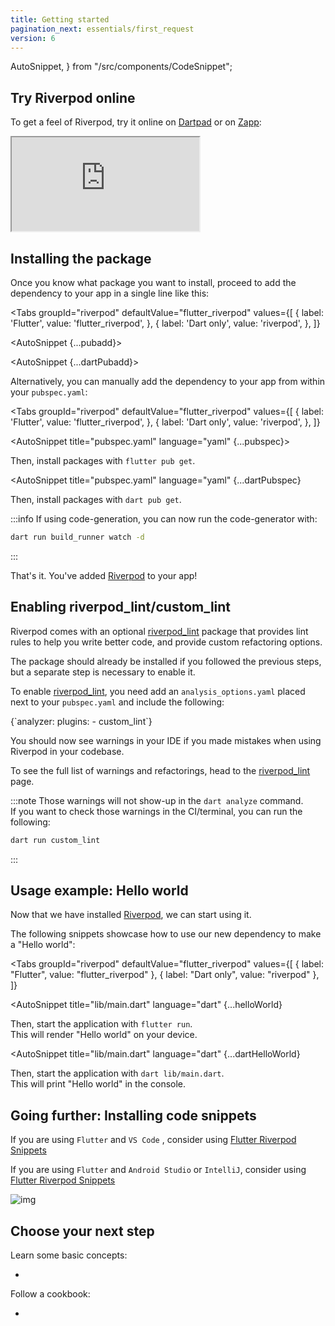 ```yaml
---
title: Getting started
pagination_next: essentials/first_request
version: 6
---
```


  AutoSnippet,
} from "/src/components/CodeSnippet";

## Try Riverpod online

To get a feel of Riverpod, try it online on [Dartpad](https://dartpad.dev/?null_safety=true&id=ef06ab3ce0b822e6cc5db0575248e6e2)
or on [Zapp](https://zapp.run/new):

<iframe
  src="https://zapp.run/edit/zv2060sv306?theme=dark&lazy=false"
  style={{ width: "100%", border: 0, overflow: "hidden", aspectRatio: "1.5" }}
></iframe>

## Installing the package

Once you know what package you want to install, proceed to add the dependency to your app in a single line like this:

<Tabs
  groupId="riverpod"
  defaultValue="flutter_riverpod"
  values={[
    { label: 'Flutter', value: 'flutter_riverpod', },
    { label: 'Dart only', value: 'riverpod', },
  ]}
>
<TabItem value="flutter_riverpod">

<AutoSnippet {...pubadd}></AutoSnippet>

</TabItem>

<TabItem value="riverpod">

<AutoSnippet {...dartPubadd}></AutoSnippet>

</TabItem>

</Tabs>

Alternatively, you can manually add the dependency to your app from within your `pubspec.yaml`:

<Tabs
  groupId="riverpod"
  defaultValue="flutter_riverpod"
  values={[
    { label: 'Flutter', value: 'flutter_riverpod', },
    { label: 'Dart only', value: 'riverpod', },
  ]}
>
<TabItem value="flutter_riverpod">

<AutoSnippet title="pubspec.yaml" language="yaml" {...pubspec}></AutoSnippet>

Then, install packages with `flutter pub get`.


</TabItem>
<TabItem value="riverpod">

<AutoSnippet
  title="pubspec.yaml"
  language="yaml"
  {...dartPubspec}
></AutoSnippet>

Then, install packages with `dart pub get`.

</TabItem>
</Tabs>

:::info
If using code-generation, you can now run the code-generator with:
```sh
dart run build_runner watch -d
```
:::

That's it. You've added [Riverpod] to your app!

## Enabling riverpod_lint/custom_lint

Riverpod comes with an optional [riverpod_lint]
package that provides lint rules to help you write better code, and
provide custom refactoring options.

The package should already be installed if you followed the previous steps, but a
separate step is necessary to enable it.

To enable [riverpod_lint], you need add an `analysis_options.yaml` placed next to
your `pubspec.yaml` and include the following:

<CodeBlock language="yaml" title="analysis_options.yaml">
  {`analyzer:
  plugins:
    - custom_lint`}
</CodeBlock>

You should now see warnings in your IDE if you made mistakes when using Riverpod
in your codebase.

To see the full list of warnings and refactorings, head to the [riverpod_lint] page.

:::note
Those warnings will not show-up in the `dart analyze` command.  
If you want to check those warnings in the CI/terminal, you can run the following:

```sh
dart run custom_lint
```

:::

## Usage example: Hello world

Now that we have installed [Riverpod], we can start using it.

The following snippets showcase how to use our new dependency to make a "Hello world":


<Tabs
  groupId="riverpod"
  defaultValue="flutter_riverpod"
  values={[
    { label: "Flutter", value: "flutter_riverpod" },
    { label: "Dart only", value: "riverpod" },
  ]}
>
<TabItem value="flutter_riverpod">

<AutoSnippet
  title="lib/main.dart"
  language="dart"
  {...helloWorld}
></AutoSnippet>

Then, start the application with `flutter run`.  
This will render "Hello world" on your device.

</TabItem>
<TabItem value="riverpod">

<AutoSnippet
  title="lib/main.dart"
  language="dart"
  {...dartHelloWorld}
></AutoSnippet>

Then, start the application with `dart lib/main.dart`.  
This will print "Hello world" in the console.

</TabItem>
</Tabs>

## Going further: Installing code snippets

If you are using `Flutter` and `VS Code` , consider using [Flutter Riverpod Snippets](https://marketplace.visualstudio.com/items?itemName=robert-brunhage.flutter-riverpod-snippets)

If you are using `Flutter` and `Android Studio` or `IntelliJ`, consider using [Flutter Riverpod Snippets](https://plugins.jetbrains.com/plugin/14641-flutter-riverpod-snippets)

![img](/img/snippets/greetingProvider.gif)

## Choose your next step

Learn some basic concepts:

- <Link documentID="concepts/providers" />

Follow a cookbook:

- <Link documentID="cookbooks/testing" />

[riverpod]: https://github.com/rrousselgit/riverpod
[hooks_riverpod]: https://pub.dev/packages/hooks_riverpod
[flutter_riverpod]: https://pub.dev/packages/flutter_riverpod
[flutter_hooks]: https://github.com/rrousselGit/flutter_hooks
[riverpod_lint]: https://pub.dev/packages/riverpod_lint
